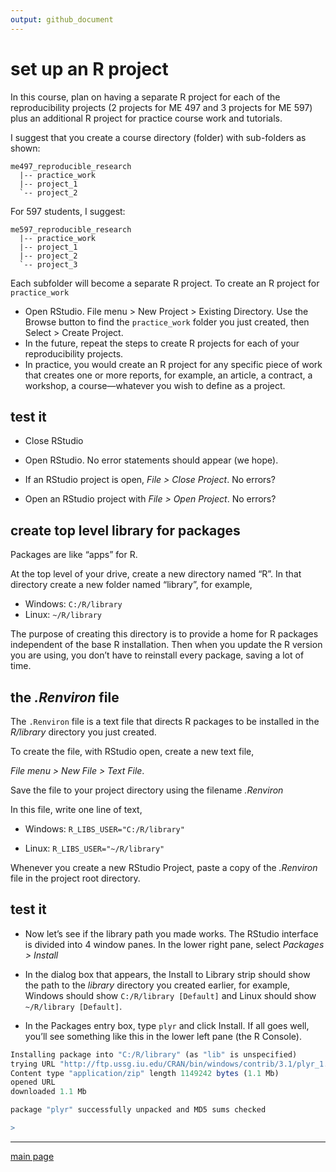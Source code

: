 ```yaml
---
output: github_document
---
```


# set up an R project 

In this course, plan on having a separate R project for each of the reproducibility projects (2 projects for ME 497 and 3 projects for ME 597) plus an additional R project for practice course work and tutorials.

I suggest that you create a course directory (folder) with sub-folders as shown: 

    me497_reproducible_research
      |-- practice_work
      |-- project_1
      `-- project_2

For 597 students, I suggest: 

    me597_reproducible_research
      |-- practice_work
      |-- project_1
      |-- project_2
      `-- project_3

Each subfolder will become a separate R project. To create an R project for `practice_work`

- Open RStudio. File menu > New Project > Existing Directory. Use the Browse button to find the `practice_work` folder you just created, then Select > Create Project. 
- In the future, repeat the steps to create R projects for each of your reproducibility projects. 
- In practice, you would create an R project for any specific piece of work that creates one or more reports, for example, an article, a contract, a workshop, a course---whatever you wish to define as a project. 


## test it 

- Close RStudio 

- Open RStudio. No error statements should appear (we hope). 

- If an RStudio project is open, *File > Close Project*. No errors? 

- Open an RStudio project with *File > Open Project*. No
errors? 


## create top level library for packages

Packages are like "apps" for R. 

At the top level of your drive, create a new directory named "R". In that directory create a new folder named "library", for example,

-   Windows: `C:/R/library`
-   Linux: `~/R/library`

The purpose of creating this directory is to provide a home for R packages independent of the base R installation. Then when you update the R version you are using, you don't have to reinstall every package, saving a lot of time.

## the *.Renviron* file

The `.Renviron` file is a text file that directs R packages to be installed in the *R/library* directory you just created.

To create the file, with RStudio open, create a new text file,

*File menu &gt; New File &gt; Text File*.

Save the file to your project directory using the filename *.Renviron*

In this file, write one line of text,

-   Windows: `R_LIBS_USER="C:/R/library"`

-   Linux: `R_LIBS_USER="~/R/library"`

Whenever you create a new RStudio Project, paste a copy of the *.Renviron* file in the project root directory.

## test it

-   Now let's see if the library path you made works. The RStudio interface is divided into 4 window panes. In the lower right pane, select *Packages &gt; Install*

-   In the dialog box that appears, the Install to Library strip should show the path to the *library* directory you created earlier, for example, Windows should show `C:/R/library [Default]` and Linux should show `~/R/library [Default]`.

-   In the Packages entry box, type `plyr` and click Install. If all goes well, you'll see something like this in the lower left pane (the R Console).

``` r
Installing package into "C:/R/library" (as "lib" is unspecified)
trying URL "http://ftp.ussg.iu.edu/CRAN/bin/windows/contrib/3.1/plyr_1.8.1.zip"
Content type "application/zip" length 1149242 bytes (1.1 Mb)
opened URL
downloaded 1.1 Mb

package "plyr" successfully unpacked and MD5 sums checked

>
```






























---

[main page](../README.md)



